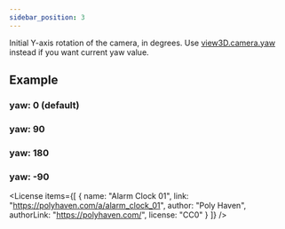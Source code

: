 ```yaml
---
sidebar_position: 3
---
```



<OptionDescriptor type="number" defaultVal="0" />

Initial Y-axis rotation of the camera, in degrees.
Use [view3D.camera.yaw](/docs/api/Camera#yaw) instead if you want current yaw value.

## Example
### yaw: 0 (default)
<View3D
  src="/egjs-view3d/model/draco/alarm.glb"
  yaw={0}
  showExampleCode />

### yaw: 90
<View3D
  src="/egjs-view3d/model/draco/alarm.glb"
  yaw={90}
  showExampleCode />

### yaw: 180
<View3D
  src="/egjs-view3d/model/draco/alarm.glb"
  yaw={180}
  showExampleCode />

### yaw: -90
<View3D
  src="/egjs-view3d/model/draco/alarm.glb"
  yaw={-90}
  showExampleCode />

<License items={[
  {
    name: "Alarm Clock 01",
    link: "https://polyhaven.com/a/alarm_clock_01",
    author: "Poly Haven",
    authorLink: "https://polyhaven.com/",
    license: "CC0"
  }
]} />
